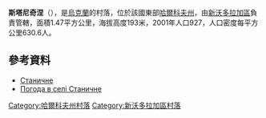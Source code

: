 {{coord|49|38|37|N|35|42|47|E|scale:100000_region:UA|display=title}}

'''斯塔尼奇涅'''（{{lang-uk|Станичне}}），是[[烏克蘭|烏克蘭]]的村落，位於該國東部[[哈爾科夫州|哈爾科夫州]]，由[[新沃多拉加區|新沃多拉加區]]負責管轄，面積1.47平方公里，海拔高度193米，2001年人口927，人口密度每平方公里630.6人。

==參考資料==
* [http://w1.c1.rada.gov.ua/pls/z7502/A005?rdat1=09.01.2009&rf7571=33800 Станичне]{{dead link|date=2018年3月 |bot=InternetArchiveBot |fix-attempted=yes }}
* [http://weather.in.ua/ua/har'kovskaja/24803 Погода в селі Станичне] {{Wayback|url=http://weather.in.ua/ua/har%27kovskaja/24803 |date=20160323035811 }}

{{DEFAULTSORT:Станичне}}
[[Category:哈爾科夫州村落|Category:哈爾科夫州村落]]
[[Category:新沃多拉加區村落|Category:新沃多拉加區村落]]


{{Kharkiv-geo-stub}}